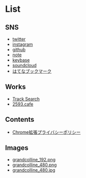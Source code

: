 
<Layout>

# List

## SNS

- [twitter](https://twitter.com/grandcolline)
- [instagram](https://www.instagram.com/grandcolline)
- [github](https://github.com/grandcolline/)
- [note](https://note.com/grandcolline/)
- [keybase](https://keybase.io/grandcolline/)
- [soundcloud](https://soundcloud.com/grandcolline/)
- [はてなブックマーク](https://b.hatena.ne.jp/grandcolline/bookmark)

## Works

- [Track Search](https://track.grandcolline.com)
- [2593.cafe](https://www.2593.cafe)

## Contents

- [Chrome拡張プライバシーポリシー](/contents/policy-for-chrome-extention)

## Images

- [grandcolline_192.png](/img/icons/grandcolline_192.png)
- [grandcolline_480.png](/img/icons/grandcolline_480.png)
- [grandcolline_480.jpg](/img/icons/grandcolline_480.jpg)

</Layout>
